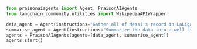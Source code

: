 ```python
from praisonaiagents import Agent, PraisonAIAgents
from langchain_community.utilities import WikipediaAPIWrapper

data_agent = Agent(instructions="Gather all of Messi's record in LaLiga", tools=[WikipediaAPIWrapper])
summarise_agent = Agent(instructions="Summarize the data into a well structured format")
agents = PraisonAIAgents(agents=[data_agent, summarise_agent])
agents.start()
```